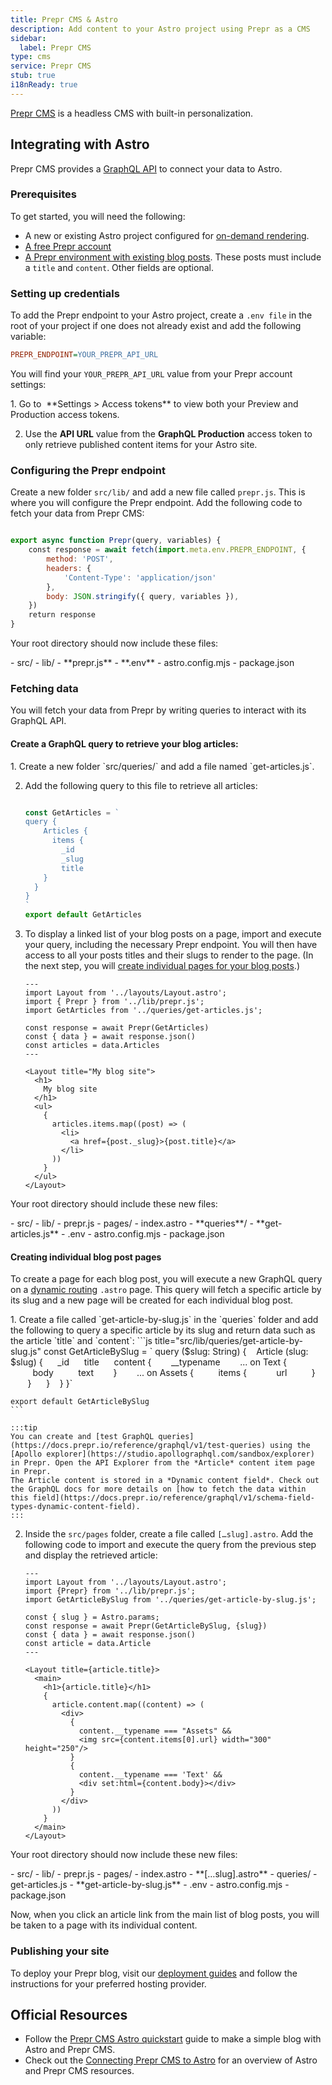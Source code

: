 ```yaml
---
title: Prepr CMS & Astro
description: Add content to your Astro project using Prepr as a CMS
sidebar:
  label: Prepr CMS
type: cms
service: Prepr CMS
stub: true
i18nReady: true
---
```


[Prepr CMS](https://www.prepr.io/) is a headless CMS with built-in personalization.

## Integrating with Astro

Prepr CMS provides a [GraphQL API](https://docs.prepr.io/reference/graphql/v1/overview) to connect your data to Astro.

### Prerequisites

To get started, you will need the following:

- A new or existing Astro project configured for [on-demand rendering](/vi/guides/on-demand-rendering/).
- [A free Prepr account](https://signup.prepr.io/)
- [A Prepr environment with existing blog posts](https://docs.prepr.io/account/set-up-environments#create-an-envirntonment). These posts must include a `title` and `content`. Other fields are optional.

### Setting up credentials

To add the Prepr endpoint to your Astro project, create a `.env file` in the root of your project if one does not already exist and add the following variable:

```ini title=".env"
PREPR_ENDPOINT=YOUR_PREPR_API_URL
```

You will find your `YOUR_PREPR_API_URL` value from your Prepr account settings:

<Steps>
1. Go to  **Settings > Access tokens** to view both your Preview and Production access tokens.

2. Use the **API URL** value from the **GraphQL Production** access token to only retrieve published content items for your Astro site.
</Steps>

### Configuring the Prepr endpoint

Create a new folder `src/lib/` and add a new file called `prepr.js`. This is where you will configure the Prepr endpoint. Add the following code to fetch your data from Prepr CMS:

```js title="src/lib/prepr.js"

export async function Prepr(query, variables) {
    const response = await fetch(import.meta.env.PREPR_ENDPOINT, {
        method: 'POST',
        headers: {
            'Content-Type': 'application/json'
        },
        body: JSON.stringify({ query, variables }),
    })
    return response
}
```

Your root directory should now include these files:

<FileTree title="Project Structure">
- src/
  - lib/
    - **prepr.js**
- **.env**
- astro.config.mjs
- package.json

</FileTree>

### Fetching data

You will fetch your data from Prepr by writing queries to interact with its GraphQL API.

#### Create a GraphQL query to retrieve your blog articles:

<Steps>
1. Create a new folder `src/queries/` and add a file named `get-articles.js`.

2. Add the following query to this file to retrieve all articles:
    ```js title="src/queries/get-articles.js"

    const GetArticles = `
    query {
        Articles {
          items {
            _id
            _slug
            title
        }
      }
    }
    `
    export default GetArticles
    ```

3. To display a linked list of your blog posts on a page, import and execute your query, including the necessary Prepr endpoint. You will then have access to all your posts titles and their slugs to render to the page. (In the next step, you will [create individual pages for your blog posts](#creating-individual-blog-post-pages).)
    ```astro title="src/pages/index.astro" ins={3-4, 6-8, 15-23}
    ---
    import Layout from '../layouts/Layout.astro';
    import { Prepr } from '../lib/prepr.js';
    import GetArticles from '../queries/get-articles.js';

    const response = await Prepr(GetArticles)
    const { data } = await response.json()
    const articles = data.Articles
    ---

    <Layout title="My blog site">
      <h1>
        My blog site
      </h1>
      <ul>
        {
          articles.items.map((post) => (
            <li>
              <a href={post._slug}>{post.title}</a>
            </li>
          ))
        }
      </ul>
    </Layout>
    ```
</Steps>

Your root directory should include these new files:

<FileTree title="Project Structure">
- src/
  - lib/
    - prepr.js
  - pages/
    - index.astro
  - **queries**/
      - **get-articles.js**
- .env
- astro.config.mjs
- package.json
</FileTree>

#### Creating individual blog post pages

To create a page for each blog post, you will execute a new GraphQL query on a [dynamic routing](/vi/guides/routing/#on-demand-dynamic-routes) `.astro` page. This query will fetch a specific article by its slug and a new page will be created for each individual blog post.

<Steps>
1. Create a file called `get-article-by-slug.js` in the `queries` folder and add the following to query a specific article by its slug and return data such as the article `title` and `content`:
    ```js title="src/lib/queries/get-article-by-slug.js"
    const GetArticleBySlug = `
    query ($slug: String) {
       Article (slug: $slug) {
         _id
         title
         content {
           __typename
           ... on Text {
             body
             text
           }
           ... on Assets {
             items {
               url
             }
           }
         }
       }
    }`

    export default GetArticleBySlug
    ```

    :::tip
    You can create and [test GraphQL queries](https://docs.prepr.io/reference/graphql/v1/test-queries) using the [Apollo explorer](https://studio.apollographql.com/sandbox/explorer) in Prepr. Open the API Explorer from the *Article* content item page in Prepr.
    The Article content is stored in a *Dynamic content field*. Check out the GraphQL docs for more details on [how to fetch the data within this field](https://docs.prepr.io/reference/graphql/v1/schema-field-types-dynamic-content-field).
    :::

2. Inside the `src/pages` folder, create a file called `[…slug].astro`. Add the following code to import and execute the query from the previous step and display the retrieved article:
    ```astro title="src/pages/[...slug].astro"
    ---
    import Layout from '../layouts/Layout.astro';
    import {Prepr} from '../lib/prepr.js';
    import GetArticleBySlug from '../queries/get-article-by-slug.js';

    const { slug } = Astro.params;
    const response = await Prepr(GetArticleBySlug, {slug})
    const { data } = await response.json()
    const article = data.Article
    ---

    <Layout title={article.title}>
      <main>
        <h1>{article.title}</h1>
        {
          article.content.map((content) => (
            <div>
              {
                content.__typename === "Assets" &&
                <img src={content.items[0].url} width="300" height="250"/>
              }
              {
                content.__typename === 'Text' &&
                <div set:html={content.body}></div>
              }
            </div>
          ))
        }
      </main>
    </Layout>
    ```
</Steps>

Your root directory should now include these new files:

<FileTree title="Project Structure">
- src/
  - lib/
    - prepr.js
  - pages/
    - index.astro
    - **[…slug].astro**
  - queries/
      - get-articles.js
      - **get-article-by-slug.js**
- .env
- astro.config.mjs
- package.json
</FileTree>

Now, when you click an article link from the main list of blog posts, you will be taken to a page with its individual content.

### Publishing your site

To deploy your Prepr blog, visit our [deployment guides](/vi/guides/deploy/) and follow the instructions for your preferred hosting provider.

## Official Resources

- Follow the [Prepr CMS Astro quickstart](https://github.com/preprio/astro-quick-start) guide to make a simple blog with Astro and Prepr CMS. 
- Check out the [Connecting Prepr CMS to Astro](https://docs.prepr.io/connecting-front-end-apps/astro) for an overview of Astro and Prepr CMS resources.
